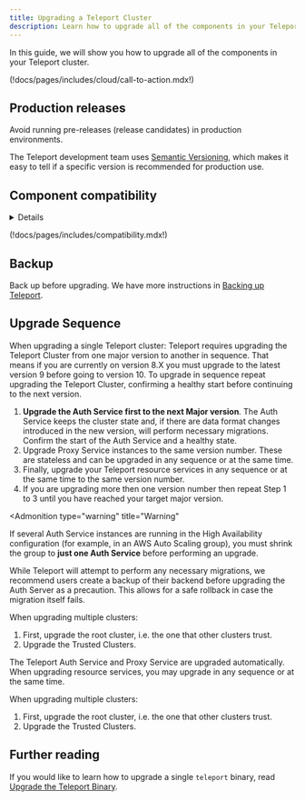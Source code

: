 ```yaml
---
title: Upgrading a Teleport Cluster
description: Learn how to upgrade all of the components in your Teleport cluster with this helpful guide.
---
```


In this guide, we will show you how to upgrade all of the components in your
Teleport cluster.

(!docs/pages/includes/cloud/call-to-action.mdx!)

## Production releases

<Notice type="warning">
  Avoid running pre-releases (release candidates) in production environments.
</Notice>

The Teleport development team uses [Semantic Versioning](https://semver.org/),
which makes it easy to tell if a specific version is recommended for production
use.

## Component compatibility

<Details
scope={["cloud"]}
scopeOnly
opened
title="Auth Service and Proxy Service versions">

In Teleport Cloud, we manage the Auth and Proxy Services for you. You can
determine the current version of these services by running the following
command, where `mytenant` is the name of your Teleport Cloud tenant:

```code
$ curl -s https://mytenant.teleport.sh/webapi/ping | jq '.server_version'
```

Read the following rules to ensure that your Teleport resource services (e.g.,
the SSH Service and Database Service) are compatible with the Teleport Auth and
Proxy Services. You should check the version of the Auth and Proxy Services
regularly to make sure that your Teleport resource services are compatible.

</Details>

(!docs/pages/includes/compatibility.mdx!)

## Backup

Back up before upgrading. We have more instructions in [Backing up Teleport](./backup-restore.mdx).

## Upgrade Sequence

<Tabs>
<TabItem scope={["enterprise", "oss"]} label="Self-Hosted">
When upgrading a single Teleport cluster:

<Notice type="tip">
Teleport requires upgrading the Teleport Cluster from one major version to another in sequence.
That means if you are currently on version 8.X you must upgrade to the latest version 9 before
going to version 10. To upgrade in sequence repeat upgrading the Teleport Cluster, confirming
a healthy start before continuing to the next version.
</Notice>

1. **Upgrade the Auth Service first to the next Major version**. The Auth Service keeps the cluster state
   and, if there are data format changes introduced in the new version, will
   perform necessary migrations.  Confirm the start of the Auth Service and a healthy state.
2. Upgrade Proxy Service instances to the same version number. These are stateless and can be upgraded in
   any sequence or at the same time.
3. Finally, upgrade your Teleport resource services in any sequence or at the
   same time to the same version number.
4. If you are upgrading more then one version number then repeat Step 1 to 3 until you have reached your target
   major version.

<Admonition
  type="warning"
  title="Warning"
>
  If several Auth Service instances are running in the High Availability configuration
  (for example, in an AWS Auto Scaling group), you must shrink the group to
  **just one Auth Service** before performing an upgrade.

While Teleport will attempt to perform any necessary migrations, we recommend users create a backup of their backend before upgrading the Auth Server as a
precaution. This allows for a safe rollback in case the migration itself fails.

</Admonition>

When upgrading multiple clusters:

1. First, upgrade the root cluster, i.e. the one that other clusters trust.
2. Upgrade the Trusted Clusters.

</TabItem>
<TabItem scope={["cloud"]} label="Teleport Cloud">

The Teleport Auth Service and Proxy Service are upgraded automatically. When
upgrading resource services, you may upgrade in any sequence or at the same
time.

When upgrading multiple clusters:

1. First, upgrade the root cluster, i.e. the one that other clusters trust.
2. Upgrade the Trusted Clusters.

</TabItem>
</Tabs>

## Further reading

If you would like to learn how to upgrade a single `teleport` binary, read
[Upgrade the Teleport Binary](../admin/upgrading-the-teleport-binary.mdx).

